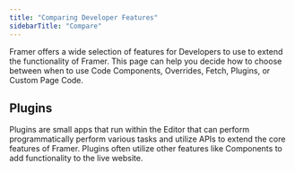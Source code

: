 ```yaml
---
title: "Comparing Developer Features"
sidebarTitle: "Compare"
---
```


Framer offers a wide selection of features for Developers to use to extend the functionality of Framer. This page can help you decide how to choose between when to use Code Components, Overrides, Fetch, Plugins, or Custom Page Code.

## Plugins

Plugins are small apps that run within the Editor that can perform programmatically perform various tasks and utilize APIs to extend the core features of Framer. Plugins often utilize other features like Components to add functionality to the live website.